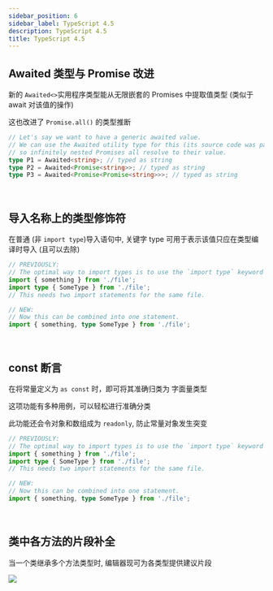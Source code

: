 ```yaml
---
sidebar_position: 6
sidebar_label: TypeScript 4.5
description: TypeScript 4.5
title: TypeScript 4.5
---
```


## Awaited 类型与 Promise 改进

新的 `Awaited<>`实用程序类型能从无限嵌套的 Promises 中提取值类型 (类似于 await 对该值的操作)

这也改进了 `Promise.all()` 的类型推断

```ts
// Let's say we want to have a generic awaited value.
// We can use the Awaited utility type for this (its source code was part of a previous example),
// so infinitely nested Promises all resolve to their value.
type P1 = Awaited<string>; // typed as string
type P2 = Awaited<Promise<string>>; // typed as string
type P3 = Awaited<Promise<Promise<string>>>; // typed as string
```

<br />

## 导入名称上的类型修饰符

在普通 (非 `import type`)导入语句中, 关键字 type 可用于表示该值只应在类型编译时导入 (且可以去除)

```ts
// PREVIOUSLY:
// The optimal way to import types is to use the `import type` keyword to prevent them from actually being imported after compilation.
import { something } from './file';
import type { SomeType } from './file';
// This needs two import statements for the same file.

// NEW:
// Now this can be combined into one statement.
import { something, type SomeType } from './file';
```

<br />

## const 断言

在将常量定义为 `as const` 时，即可将其准确归类为 字面量类型

这项功能有多种用例，可以轻松进行准确分类

此功能还会令对象和数组成为 `readonly`, 防止常量对象发生突变

```ts
// PREVIOUSLY:
// The optimal way to import types is to use the `import type` keyword to prevent them from actually being imported after compilation.
import { something } from './file';
import type { SomeType } from './file';
// This needs two import statements for the same file.

// NEW:
// Now this can be combined into one statement.
import { something, type SomeType } from './file';
```

<br />

## 类中各方法的片段补全

当一个类继承多个方法类型时, 编辑器现可为各类型提供建议片段

![](img/640.gif)
